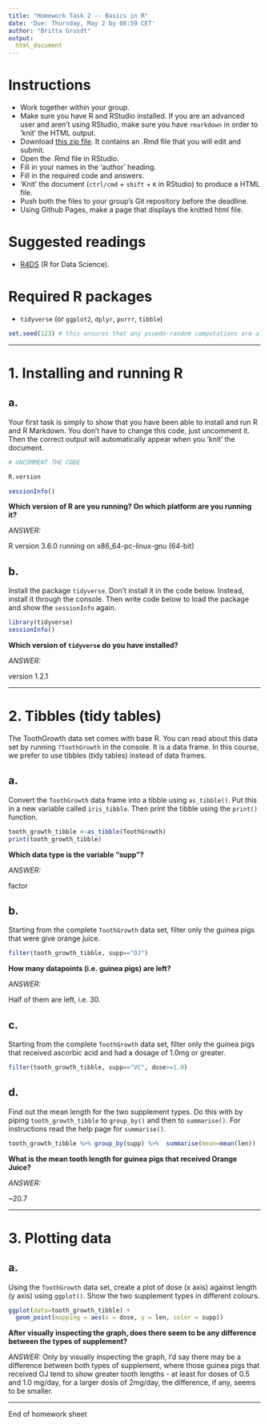 ```yaml
---
title: "Homework Task 2 -- Basics in R"
date: 'Due: Thursday, May 2 by 08:59 CET'
author: "Britta Grusdt"
output:
  html_document
---
```


# Instructions
* Work together within your group.
* Make sure you have R and RStudio installed. If you are an advanced user and aren't using RStudio, make sure you have `rmarkdown` in order to 'knit' the HTML output.
* Download [this zip file](https://michael-franke.github.io/XPLab_2019/homework/XPLab_2019_HW2.zip). It contains an .Rmd file that you will edit and submit.
* Open the .Rmd file in RStudio.
* Fill in your names in the 'author' heading.
* Fill in the required code and answers.
* 'Knit' the document (`ctrl/cmd` + `shift` + `K` in RStudio) to produce a HTML file.
* Push both the files to your group's Git repository before the deadline.
* Using Github Pages, make a page that displays the knitted html file.

# Suggested readings
* [R4DS](http://r4ds.had.co.nz/) (R for Data Science).

# Required R packages
* `tidyverse` (or `ggplot2`, `dplyr`, `purrr`, `tibble`)

```r
set.seed(123) # this ensures that any psuedo-random computations are always the same
```

___

# 1. Installing and running R

a.
---

Your first task is simply to show that you have been able to install
and run R and R Markdown.  You don't have to change this code, just
uncomment it. Then the correct output will automatically appear when
you 'knit' the document.


```r

# UNCOMMENT THE CODE

R.version

sessionInfo()
```


**Which version of R are you running? On which platform are you running it?**

*ANSWER:*

R version 3.6.0 running on x86_64-pc-linux-gnu (64-bit)

b.
---

Install the package `tidyverse`. Don't install it in the code
below. Instead, install it through the console. Then write code below
to load the package and show the `sessionInfo` again.


```r

library(tidyverse)
sessionInfo()
```


**Which version of `tidyverse` do you have installed?**

*ANSWER:*

version 1.2.1

___

# 2. Tibbles (tidy tables)


The ToothGrowth data set comes with base R. You can read about this data set
by running `?ToothGrowth` in the console. It is a data frame. In this
course, we prefer to use tibbles (tidy tables) instead of data frames.

a.
---

Convert the `ToothGrowth` data frame into a tibble using `as_tibble()`. Put
this in a new variable called `iris_tibble`. Then print the tibble
using the `print()` function.

```r

tooth_growth_tibble <-as_tibble(ToothGrowth)
print(tooth_growth_tibble)

```



**Which data type is the variable "supp"?**

*ANSWER:*

factor

b.
---

Starting from the complete `ToothGrowth` data set, filter only the guinea pigs
that were give orange juice.

```r

filter(tooth_growth_tibble, supp=="OJ")

```

**How many datapoints (i.e. guinea pigs) are left?**

*ANSWER:*

Half of them are left, i.e. 30. 


c.
---

Starting from the complete `ToothGrowth` data set, filter only the guinea pigs
that received ascorbic acid and had a dosage of 1.0mg or greater.

```r

filter(tooth_growth_tibble, supp=="VC", dose>=1.0)

```


d.
---

Find out the mean length for the two supplement types. Do this with by
piping `tooth_growth_tibble` to `group_by()` and then to `summarise()`.  For
instructions read the help page for `summarise()`.

```r

tooth_growth_tibble %>% group_by(supp) %>%  summarise(mean=mean(len)) 

```


**What is the mean tooth length for guinea pigs that received Orange Juice?**

*ANSWER:*

~20.7

___

# 3. Plotting data


a.
---

Using the `ToothGrowth` data set, create a plot of dose (x
axis) against length (y axis) using `ggplot()`. Show the two
supplement types in different colours.

```r

ggplot(data=tooth_growth_tibble) + 
  geom_point(mapping = aes(x = dose, y = len, color = supp)) 
```


**After visually inspecting the graph, does there seem to be any difference between the types of supplement?**

*ANSWER:*
Only by visually inspecting the graph, I'd say there may be a difference between both types of supplement, where those guinea pigs that received OJ tend to show greater tooth lengths - at least for doses of 0.5 and 1.0 mg/day, for a larger dosis of 2mg/day, the difference, if any, seems to be smaller.

___

End of homework sheet
